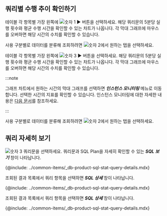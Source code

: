 ## 쿼리별 수행 추이 확인하기

<Xclude product='postgresql,mysql'>

테이블 각 항목별 가장 왼쪽에 ![숫자 1](/img/number-01.png) ► 버튼을 선택하세요. 해당 쿼리문의 5분당 실행 횟수와 평균 수행 시간을 확인할 수 있는 차트가 나옵니다. 각 막대 그래프에 마우스를 오버하면 해당 시간의 수치를 확인할 수 있습니다.

사용 구분별로 데이터를 분류해 조회하려면 ![숫자 2](/img/number-02.png)에서 원하는 탭을 선택하세요.

</Xclude>

<InDoc product='postgresql,mysql'>

테이블 각 항목별 가장 왼쪽에 ![숫자 3](/img/number-03.png) ► 버튼을 선택하세요. 해당 쿼리문의 5분당 실행 횟수와 평균 수행 시간을 확인할 수 있는 차트가 나옵니다. 각 막대 그래프에 마우스를 오버하면 해당 시간의 수치를 확인할 수 있습니다.

:::note

그래프 차트에서 원하는 시간의 막대 그래프를 선택하면 ***인스턴스 모니터링*** 메뉴로 이동합니다. 선택한 시간의 지표를 확인할 수 있습니다. 인스턴스 모니터링에 대한 자세한 내용은 [다음 문서](instance-monitoring)를 참조하세요.

:::

사용 구분별로 데이터를 분류해 조회하려면 ![숫자 2](/img/number-02.png)에서 원하는 탭을 선택하세요.

</InDoc>

## 쿼리 자세히 보기

<Xclude product='postgresql,postgresql-v1,mysql'>

![숫자 3](/img/number-03.png) 쿼리문을 선택하세요. 쿼리문과 SQL Plan을 자세히 확인할 수 있는 ***SQL 보기*** 창이 나타납니다.

<ImgLang img='db-sql-details-common.png' desc='SQL 상세' />

{@include: ../common-items/_db-product-sql-stat-query-details.mdx} 

</Xclude>

<InDoc product='postgresql,postgresql-v1'>

조회된 결과 목록에서 쿼리 항목을 선택하면 ***SQL 상세*** 창이 나타납니다.

<ImgLang img="db-sql-details-postgresql.png" desc="SQL 상세" />

{@include: ../common-items/_db-product-sql-stat-query-details.mdx} 

</InDoc>

<InDoc product='mysql'>

조회된 결과 목록에서 쿼리 항목을 선택하면 ***SQL 상세*** 창이 나타납니다.

<ImgLang img='db-sql-details-common.png' desc='SQL 상세' />

{@include: ../common-items/_db-product-sql-stat-query-details.mdx} 

</InDoc>